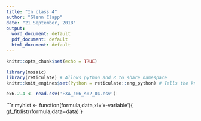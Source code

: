 ```yaml
---
title: "In class 4"
author: "Glenn Clapp"
date: "21 September, 2018"
output:
  word_document: default
  pdf_document: default
  html_document: default
---
```


```r
knitr::opts_chunk$set(echo = TRUE)
```

```r
library(mosaic)
library(reticulate) # Allows python and R to share namespace
knitr::knit_engines$set(Python = reticulate::eng_python) # Tells the knit function about the python engine
```

```r
ex6.2.4 <- read.csv('EXA_c06_s02_04.csv')
```

```r
myhist <- function(formula,data,xl='x-variable'){
  gf_fitdistr(formula,data=data)
}
